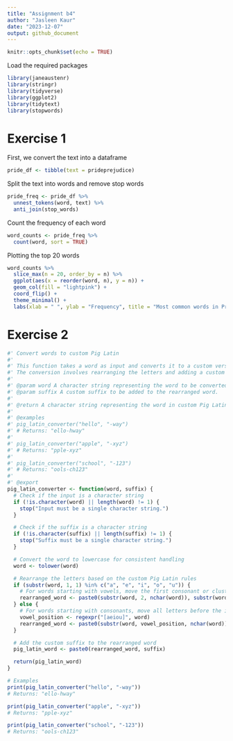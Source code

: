 ```yaml
---
title: "Assignment b4"
author: "Jasleen Kaur"
date: "2023-12-07"
output: github_document
---
```


```r
knitr::opts_chunk$set(echo = TRUE)
```

Load the required packages

```r
library(janeaustenr)
library(stringr)
library(tidyverse)
library(ggplot2)
library(tidytext)
library(stopwords)
```

# Exercise 1

First, we convert the text into a dataframe

```r
pride_df <- tibble(text = prideprejudice)
```

Split the text into words and remove stop words
```r
pride_freq <- pride_df %>%
  unnest_tokens(word, text) %>%
  anti_join(stop_words)
```

Count the frequency of each word

```r
word_counts <- pride_freq %>%
  count(word, sort = TRUE)
```


Plotting the top 20 words

```r
word_counts %>%
  slice_max(n = 20, order_by = n) %>%
  ggplot(aes(x = reorder(word, n), y = n)) +
  geom_col(fill = "lightpink") +
  coord_flip() +
  theme_minimal() +
  labs(xlab = " ", ylab = "Frequency", title = "Most common words in Pride and Prejudice")
```
# Exercise 2

```r
#' Convert words to custom Pig Latin
#'
#' This function takes a word as input and converts it to a custom version of Pig Latin.
#' The conversion involves rearranging the letters and adding a custom suffix.
#'
#' @param word A character string representing the word to be converted.
#' @param suffix A custom suffix to be added to the rearranged word.
#'
#' @return A character string representing the word in custom Pig Latin.
#'
#' @examples
#' pig_latin_converter("hello", "-way")
#' # Returns: "ello-hway"
#'
#' pig_latin_converter("apple", "-xyz")
#' # Returns: "pple-xyz"
#'
#' pig_latin_converter("school", "-123")
#' # Returns: "ools-ch123"
#'
#' @export
pig_latin_converter <- function(word, suffix) {
  # Check if the input is a character string
  if (!is.character(word) || length(word) != 1) {
    stop("Input must be a single character string.")
  }

  # Check if the suffix is a character string
  if (!is.character(suffix) || length(suffix) != 1) {
    stop("Suffix must be a single character string.")
  }

  # Convert the word to lowercase for consistent handling
  word <- tolower(word)

  # Rearrange the letters based on the custom Pig Latin rules
  if (substr(word, 1, 1) %in% c("a", "e", "i", "o", "u")) {
    # For words starting with vowels, move the first consonant or cluster to the end
    rearranged_word <- paste0(substr(word, 2, nchar(word)), substr(word, 1, 1))
  } else {
    # For words starting with consonants, move all letters before the initial vowel to the end
    vowel_position <- regexpr("[aeiou]", word)
    rearranged_word <- paste0(substr(word, vowel_position, nchar(word)), substr(word, 1, vowel_position - 1))
  }

  # Add the custom suffix to the rearranged word
  pig_latin_word <- paste0(rearranged_word, suffix)

  return(pig_latin_word)
}

# Examples
print(pig_latin_converter("hello", "-way"))
# Returns: "ello-hway"

print(pig_latin_converter("apple", "-xyz"))
# Returns: "pple-xyz"

print(pig_latin_converter("school", "-123"))
# Returns: "ools-ch123"

```

